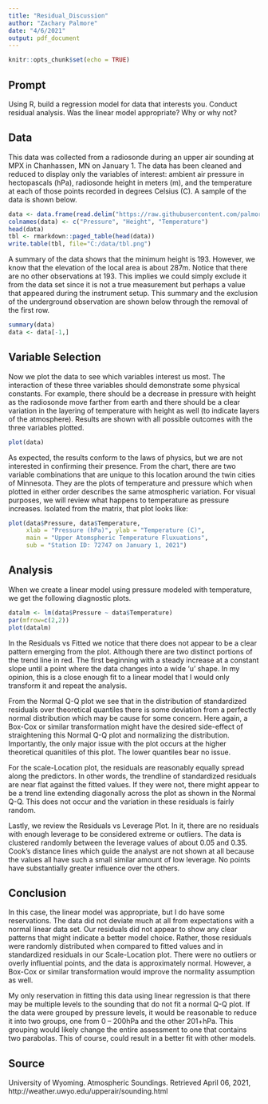 ```yaml
---
title: "Residual_Discussion"
author: "Zachary Palmore"
date: "4/6/2021"
output: pdf_document
---
```


```r
knitr::opts_chunk$set(echo = TRUE)
```

## Prompt

Using R, build a regression model for data that interests you. Conduct residual analysis.  Was the linear model appropriate? Why or why not?

## Data 

This data was collected from a radiosonde during an upper air sounding at MPX in Chanhassen, MN on January 1. The data has been cleaned and reduced to display only the variables of interest: ambient air pressure in hectopascals (hPa), radiosonde height in meters (m), and the temperature at each of those points recorded in degrees Celsius (C). A sample of the data is shown below. 


```r
data <- data.frame(read.delim("https://raw.githubusercontent.com/palmorezm/msds/main/605/upperair_72747_0100Z.txt", header=FALSE, sep = "\t"))
colnames(data) <- c("Pressure", "Height", "Temperature")
head(data)
tbl <- rmarkdown::paged_table(head(data))
write.table(tbl, file="C:/data/tbl.png")
```


A summary of the data shows that the minimum height is 193. However, we know that the elevation of the local area is about 287m. Notice that there are no other observations at 193. This implies we could simply exclude it from the data set since it is not a true measurement but perhaps a value that appeared during the instrument setup. This summary and the exclusion of the underground observation are shown below through the removal of the first row. 


```r
summary(data)
data <- data[-1,]
```


## Variable Selection

Now we plot the data to see which variables interest us most. The interaction of these three variables should demonstrate some physical constants. For example, there should be a decrease in pressure with height as the radiosonde move farther from earth and there should be a clear variation in the layering of temperature with height as well (to indicate layers of the atmosphere). Results are shown with all possible outcomes with the three variables plotted. 

```r
plot(data)
```

As expected, the results conform to the laws of physics, but we are not interested in confirming their presence. From the chart, there are two variable combinations that are unique to this location around the twin cities of Minnesota. They are the plots of temperature and pressure which when plotted in either order describes the same atmospheric variation. For visual purposes, we will review what happens to temperature as pressure increases. Isolated from the matrix, that plot looks like:

```r
plot(data$Pressure, data$Temperature, 
     xlab = "Pressure (hPa)", ylab = "Temperature (C)", 
     main = "Upper Atomspheric Temperature Fluxuations", 
     sub = "Station ID: 72747 on January 1, 2021")
```

## Analysis

When we create a linear model using pressure modeled with temperature, we get the following diagnostic plots. 

```r
datalm <- lm(data$Pressure ~ data$Temperature)
par(mfrow=c(2,2))
plot(datalm)
```

In the Residuals vs Fitted we notice that there does not appear to be a clear pattern emerging from the plot. Although there are two distinct portions of the trend line in red. The first beginning with a steady increase at a constant slope until a point where the data changes into a wide 'u' shape. In my opinion, this is a close enough fit to a linear model that I would only transform it and repeat the analysis. 

From the Normal Q-Q plot we see that in the distribution of standardized residuals over theoretical quantiles there is some deviation from a perfectly normal distribution which may be cause for some concern. Here again, a Box-Cox or similar transformation might have the desired side-effect of straightening this Normal Q-Q plot and normalizing the distribution. Importantly, the only major issue with the plot occurs at the higher theoretical quanitiles of this plot. The lower quantiles bear no issue. 

For the scale-Location plot, the residuals are reasonably equally spread along the predictors. In other words, the trendline of standardized residuals are near flat against the fitted values. If they were not, there might appear to be a trend line extending diagonally across the plot as shown in the Normal Q-Q. This does not occur and the variation in these residuals is fairly random.    

Lastly, we review the Residuals vs Leverage Plot. In it, there are no residuals with enough leverage to be considered extreme or outliers. The data is clustered randomly between the leverage values of about 0.05 and 0.35. Cook's distance lines which guide the analyst are not shown at all because the values all have such a small similar amount of low leverage. No points have substantially greater influence over the others. 

## Conclusion

In this case, the linear model was appropriate, but I do have some reservations. The data did not deviate much at all from expectations with a normal linear data set. Our residuals did not appear to show any clear patterns that might indicate a better model choice. Rather, those residuals were randomly distributed when compared to fitted values and in standardized residuals in our Scale-Location plot. There were no outliers or overly influential points, and the data is approximately normal. However, a Box-Cox or similar transformation would improve the normality assumption as well. 

My only reservation in fitting this data using linear regression is that there may be multiple levels to the sounding that do not fit a normal Q-Q plot. If the data were grouped by pressure levels, it would be reasonable to reduce it into two groups, one from 0 – 200hPa and the other 201+hPa. This grouping would likely change the entire assessment to one that contains two parabolas. This of course, could result in a better fit with other models.    


## Source

University of Wyoming. Atmospheric Soundings. Retrieved April 06, 2021, http://weather.uwyo.edu/upperair/sounding.html



